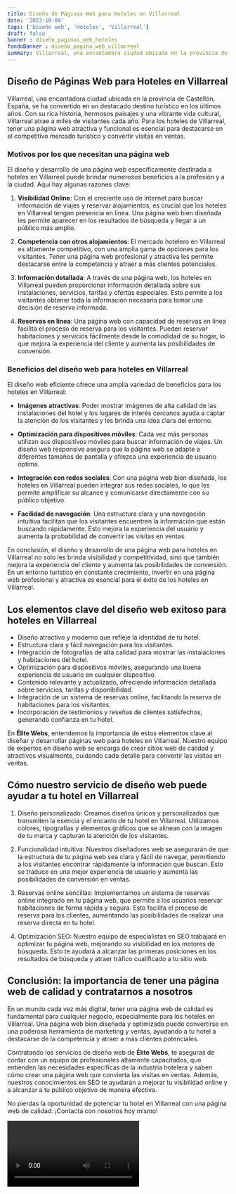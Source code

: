 ```yaml
---
title: Diseño de Páginas Web para Hoteles en Villarreal
date: '2023-10-04'
tags: ['Diseño web', 'Hoteles', 'Villarreal']
draft: false
banner : diseño_paginas_web_hoteles
fondoBanner : diseño_pagina_web_villarreal
summary: Villarreal, una encantadora ciudad ubicada en la provincia de Castellón, España, se ha convertido en un destacado destino turístico en los últimos años. Con su rica historia, hermosos paisajes y una vibrante vida cultural, Villarreal atrae a miles de visitantes cada año. Para los hoteles de Villarreal, tener una página web atractiva y funcional es esencial para destacarse en el competitivo mercado turístico y convertir visitas en ventas.
---
```


## Diseño de Páginas Web para Hoteles en Villarreal

Villarreal, una encantadora ciudad ubicada en la provincia de Castellón, España, se ha convertido en un destacado destino turístico en los últimos años. Con su rica historia, hermosos paisajes y una vibrante vida cultural, Villarreal atrae a miles de visitantes cada año. Para los hoteles de Villarreal, tener una página web atractiva y funcional es esencial para destacarse en el competitivo mercado turístico y convertir visitas en ventas.

### Motivos por los que necesitan una página web

El diseño y desarrollo de una página web específicamente destinada a hoteles en Villarreal puede brindar numerosos beneficios a la profesión y a la ciudad. Aquí hay algunas razones clave:

1. **Visibilidad Online**: Con el creciente uso de internet para buscar información de viajes y reservar alojamientos, es crucial que los hoteles en Villarreal tengan presencia en línea. Una página web bien diseñada les permite aparecer en los resultados de búsqueda y llegar a un público más amplio.

2. **Competencia con otros alojamientos**: El mercado hotelero en Villarreal es altamente competitivo, con una amplia gama de opciones para los visitantes. Tener una página web profesional y atractiva les permite destacarse entre la competencia y atraer a más clientes potenciales.

3. **Información detallada**: A través de una página web, los hoteles en Villarreal pueden proporcionar información detallada sobre sus instalaciones, servicios, tarifas y ofertas especiales. Esto permite a los visitantes obtener toda la información necesaria para tomar una decisión de reserva informada.

4. **Reservas en línea**: Una página web con capacidad de reservas en línea facilita el proceso de reserva para los visitantes. Pueden reservar habitaciones y servicios fácilmente desde la comodidad de su hogar, lo que mejora la experiencia del cliente y aumenta las posibilidades de conversión.

### Beneficios del diseño web para hoteles en Villarreal

El diseño web eficiente ofrece una amplia variedad de beneficios para los hoteles en Villarreal:

- **Imágenes atractivas**: Poder mostrar imágenes de alta calidad de las instalaciones del hotel y los lugares de interés cercanos ayuda a captar la atención de los visitantes y les brinda una idea clara del entorno.

- **Optimización para dispositivos móviles**: Cada vez más personas utilizan sus dispositivos móviles para buscar información de viajes. Un diseño web responsive asegura que la página web se adapte a diferentes tamaños de pantalla y ofrezca una experiencia de usuario óptima.

- **Integración con redes sociales**: Con una página web bien diseñada, los hoteles en Villarreal pueden integrar sus redes sociales, lo que les permite amplificar su alcance y comunicarse directamente con su público objetivo.

- **Facilidad de navegación**: Una estructura clara y una navegación intuitiva facilitan que los visitantes encuentren la información que están buscando rápidamente. Esto mejora la experiencia del usuario y aumenta la probabilidad de convertir las visitas en ventas.

En conclusión, el diseño y desarrollo de una página web para hoteles en Villarreal no solo les brinda visibilidad y competitividad, sino que también mejora la experiencia del cliente y aumenta las posibilidades de conversión. En un entorno turístico en constante crecimiento, invertir en una página web profesional y atractiva es esencial para el éxito de los hoteles en Villarreal.

<GifSeo />

<Cta />

## Los elementos clave del diseño web exitoso para hoteles en Villarreal

- Diseño atractivo y moderno que refleje la identidad de tu hotel.
- Estructura clara y fácil navegación para los visitantes.
- Integración de fotografías de alta calidad para mostrar las instalaciones y habitaciones del hotel.
- Optimización para dispositivos móviles, asegurando una buena experiencia de usuario en cualquier dispositivo.
- Contenido relevante y actualizado, ofreciendo información detallada sobre servicios, tarifas y disponibilidad.
- Integración de un sistema de reservas online, facilitando la reserva de habitaciones para los visitantes.
- Incorporación de testimonios y reseñas de clientes satisfechos, generando confianza en tu hotel.

En **Élite Webs**, entendemos la importancia de estos elementos clave al diseñar y desarrollar páginas web para hoteles en Villarreal. Nuestro equipo de expertos en diseño web se encarga de crear sitios web de calidad y atractivos visualmente, cuidando cada detalle para convertir las visitas en ventas.

## Cómo nuestro servicio de diseño web puede ayudar a tu hotel en Villarreal

1. Diseño personalizado: Creamos diseños únicos y personalizados que transmiten la esencia y el encanto de tu hotel en Villarreal. Utilizamos colores, tipografías y elementos gráficos que se alinean con la imagen de tu marca y capturan la atención de los visitantes.

2. Funcionalidad intuitiva: Nuestros diseñadores web se asegurarán de que la estructura de tu página web sea clara y fácil de navegar, permitiendo a los visitantes encontrar rápidamente la información que buscan. Esto se traduce en una mejor experiencia de usuario y aumenta las posibilidades de conversión en ventas.

3. Reservas online sencillas: Implementamos un sistema de reservas online integrado en tu página web, que permite a los usuarios reservar habitaciones de forma rápida y segura. Esto facilita el proceso de reserva para los clientes, aumentando las posibilidades de realizar una reserva directa en tu hotel.

4. Optimización SEO: Nuestro equipo de especialistas en SEO trabajará en optimizar tu página web, mejorando su visibilidad en los motores de búsqueda. Esto te ayudará a alcanzar las primeras posiciones en los resultados de búsqueda y atraer tráfico cualificado a tu sitio web.

## Conclusión: la importancia de tener una página web de calidad y contratarnos a nosotros

En un mundo cada vez más digital, tener una página web de calidad es fundamental para cualquier negocio, especialmente para los hoteles en Villarreal. Una página web bien diseñada y optimizada puede convertirse en una poderosa herramienta de marketing y ventas, ayudando a tu hotel a destacarse de la competencia y atraer a más clientes potenciales.

Contratando los servicios de diseño web de **Élite Webs**, te aseguras de contar con un equipo de profesionales altamente capacitados, que entienden las necesidades específicas de la industria hotelera y saben cómo crear una página web que convierta las visitas en ventas. Además, nuestros conocimientos en SEO te ayudarán a mejorar tu visibilidad online y a alcanzar a tu público objetivo de manera efectiva.

No pierdas la oportunidad de potenciar tu hotel en Villarreal con una página web de calidad. ¡Contacta con nosotros hoy mismo!

<Video />

<CtaBot job='Hoteles' city='Villarreal'/>

<Gmaps query='Villarreal+españa+maps' />